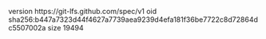 version https://git-lfs.github.com/spec/v1
oid sha256:b447a7323d44f4627a7739aea9239d4efa181f36be7722c8d72864dc5507002a
size 19494
